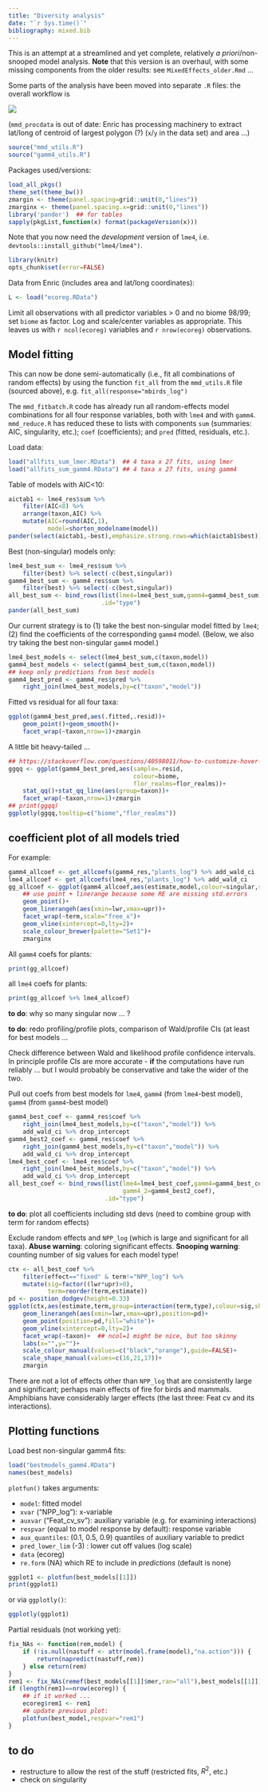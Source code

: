 ```yaml
---
title: "Diversity analysis"
date: "`r Sys.time()`"
bibliography: mixed.bib
---
```


This is an attempt at a streamlined and yet complete, relatively *a priori*/non-
snooped model analysis. **Note** that this version is an overhaul, with some missing components from the older results: see `MixedEffects_older.Rmd` ...

Some parts of the analysis have been moved into separate `.R` files: the overall workflow is

![](make.png)

(`mmd_procdata` is out of date: Enric has processing machinery to
extract lat/long of centroid of largest polygon (?) (`x`/`y` in the data set) and area ...)

```r
source("mmd_utils.R")
source("gamm4_utils.R")
```

Packages used/versions:
```r
load_all_pkgs()
theme_set(theme_bw())
zmargin <- theme(panel.spacing=grid::unit(0,"lines"))
zmarginx <- theme(panel.spacing.x=grid::unit(0,"lines"))
library('pander')  ## for tables
sapply(pkgList,function(x) format(packageVersion(x)))
```

Note that you now need the *development* version of `lme4`, i.e.
`devtools::install_github("lme4/lme4")`.

```r
library(knitr)
opts_chunk$set(error=FALSE)
```

Data from Enric (includes area and lat/long coordinates):
```r
L <- load("ecoreg.RData")
```

Limit all observations with all predictor variables > 0 and no biome 98/99; set `biome` as factor. Log and scale/center variables as appropriate. This leaves us with `r ncol(ecoreg)` variables and
`r nrow(ecoreg)` observations.

## Model fitting

This can now be done semi-automatically (i.e., fit all combinations
of random effects) by using the function `fit_all` from the `mmd_utils.R`
file (sourced above), e.g. `fit_all(response="mbirds_log")`

The `mmd_fitbatch.R` code has already run all
random-effects model combinations for all four response variables,
both with `lme4` and with `gamm4`.  `mmd_reduce.R` has reduced
these to lists with components `sum` (summaries: AIC, singularity, etc.);
`coef` (coefficients); and `pred` (fitted, residuals, etc.).

Load data:

```r
load("allfits_sum_lmer.RData")  ## 4 taxa x 27 fits, using lmer
load("allfits_sum_gamm4.RData") ## 4 taxa x 27 fits, using gamm4
```

Table of models with AIC<10:

```r
aictab1 <- lme4_res$sum %>%
    filter(AIC<8) %>%
    arrange(taxon,AIC) %>%
    mutate(AIC=round(AIC,1),
           model=shorten_modelname(model))
pander(select(aictab1,-best),emphasize.strong.rows=which(aictab1$best))
```


Best (non-singular) models only:

```r
lme4_best_sum <- lme4_res$sum %>%
    filter(best) %>% select(-c(best,singular))
gamm4_best_sum <- gamm4_res$sum %>%
    filter(best) %>% select(-c(best,singular))
all_best_sum <- bind_rows(list(lme4=lme4_best_sum,gamm4=gamm4_best_sum),
                          .id="type")
pander(all_best_sum)
```

Our current strategy is to (1) take the best non-singular model
fitted by `lme4`; (2) find the coefficients of the corresponding `gamm4` model.
(Below, we also try taking the best non-singular `gamm4` model.)

```r
lme4_best_models <- select(lme4_best_sum,c(taxon,model))
gamm4_best_models <- select(gamm4_best_sum,c(taxon,model))
## keep only predictions from best models
gamm4_best_pred <- gamm4_res$pred %>%
    right_join(lme4_best_models,by=c("taxon","model"))
```

Fitted vs residual for all four taxa:
```r
ggplot(gamm4_best_pred,aes(.fitted,.resid))+
    geom_point()+geom_smooth()+
    facet_wrap(~taxon,nrow=1)+zmargin
```

A little bit heavy-tailed ...
```r
## https://stackoverflow.com/questions/40598011/how-to-customize-hover-information-in-ggplotly-object
ggqq <- ggplot(gamm4_best_pred,aes(sample=.resid,
                                   colour=biome,
                                   flor_realms=flor_realms))+
    stat_qq()+stat_qq_line(aes(group=taxon))+
    facet_wrap(~taxon,nrow=1)+zmargin
## print(ggqq)
ggplotly(ggqq,tooltip=c("biome","flor_realms"))
```

## coefficient plot of all models tried

For example:

```r
gamm4_allcoef <- get_allcoefs(gamm4_res,"plants_log") %>% add_wald_ci
lme4_allcoef <- get_allcoefs(lme4_res,"plants_log") %>% add_wald_ci
gg_allcoef <- ggplot(gamm4_allcoef,aes(estimate,model,colour=singular,shape=singular))+
    ## use point + linerange because some RE are missing std.errors
    geom_point()+
    geom_linerangeh(aes(xmin=lwr,xmax=upr))+
    facet_wrap(~term,scale="free_x")+
    geom_vline(xintercept=0,lty=2)+
    scale_colour_brewer(palette="Set1")+
    zmarginx
```

All `gamm4` coefs for plants:
```r
print(gg_allcoef)
```

all `lme4` coefs for plants:
```r
print(gg_allcoef %+% lme4_allcoef)
```

**to do**: why so many singular now ... ?

**to do**: redo profiling/profile plots,
comparison of Wald/profile CIs (at least for best models ...

Check difference between Wald and likelihood profile
confidence intervals.
In principle profile CIs are more accurate - **if** the computations
have run reliably ... but I would probably be conservative and take
the wider of the two.

Pull out coefs from best models for `lme4`, `gamm4` (from `lme4`-best model),
`gamm4` (from `gamm4`-best model)
```r
gamm4_best_coef <- gamm4_res$coef %>%
    right_join(lme4_best_models,by=c("taxon","model")) %>%
    add_wald_ci %>% drop_intercept
gamm4_best2_coef <- gamm4_res$coef %>%
    right_join(gamm4_best_models,by=c("taxon","model")) %>%
    add_wald_ci %>% drop_intercept
lme4_best_coef <- lme4_res$coef %>%
    right_join(lme4_best_models,by=c("taxon","model")) %>%
    add_wald_ci %>% drop_intercept
all_best_coef <- bind_rows(list(lme4=lme4_best_coef,gamm4=gamm4_best_coef,
                                gamm4_2=gamm4_best2_coef),
                           .id="type")
```

**to do**: plot all coefficients including std devs (need to combine group with term for random effects)

Exclude random effects and `NPP_log` (which is large and
significant for all taxa). **Abuse warning**: coloring significant effects.
**Snooping warning**: counting number of sig values for each model type!

```r
ctx <- all_best_coef %>%
    filter(effect=="fixed" & term!="NPP_log") %>%
    mutate(sig=factor((lwr*upr)>0),
           term=reorder(term,estimate))
pd <- position_dodgev(height=0.33)
ggplot(ctx,aes(estimate,term,group=interaction(term,type),colour=sig,shape=type))+
    geom_linerangeh(aes(xmin=lwr,xmax=upr),position=pd)+
    geom_point(position=pd,fill="white")+
    geom_vline(xintercept=0,lty=2)+
    facet_wrap(~taxon)+  ## ncol=1 might be nice, but too skinny
    labs(x="",y="")+
    scale_colour_manual(values=c("black","orange"),guide=FALSE)+
    scale_shape_manual(values=c(16,21,17))+
    zmargin
```

There are not a lot of effects other than `NPP_log` that are consistently large
and significant; perhaps main effects of fire for birds and mammals.
Amphibians have considerably larger effects (the last three: Feat cv and its
interactions).

## Plotting functions

Load best non-singular gamm4 fits:

```r
load("bestmodels_gamm4.RData")
names(best_models)
```

`plotfun()` takes arguments:

- `model`: fitted model
- `xvar` ("NPP_log"): x-variable
- `auxvar` ("Feat_cv_sv"): auxiliary variable (e.g. for examining interactions)
- `respvar` (equal to model response by default): response variable
- `aux_quantiles`: (0.1, 0.5, 0.9) quantiles of auxiliary variable to predict
- `pred_lower_lim` (-3) : lower cut off values (log scale)
- `data` (ecoreg)
- `re.form` (NA) which RE to include in *predictions* (default is none)

```r
ggplot1 <- plotfun(best_models[[1]])
print(ggplot1)
```

or via `ggplotly()`:
```r
ggplotly(ggplot1)
```

Partial residuals (not working yet):

```r
fix_NAs <- function(rem,model) {
    if (!is.null(nastuff <- attr(model.frame(model),"na.action"))) {
        return(napredict(nastuff,rem))
    } else return(rem)
}
rem1 <- fix_NAs(remef(best_models[[1]]$mer,ran="all"),best_models[[1]])
if (length(rem1)==nrow(ecoreg)) {
    ## if it worked ...
    ecoreg$rem1 <- rem1
    ## update previous plot:
    plotfun(best_model,respvar="rem1")
}
```

## to do

- restructure to allow the rest of the stuff (restricted fits, $R^2$, etc.)
- check on singularity
